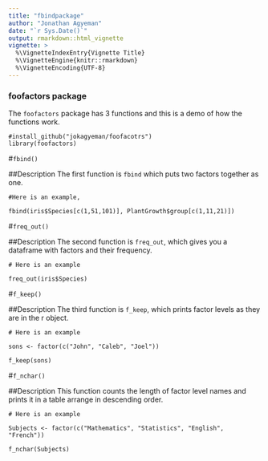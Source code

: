 ```yaml
---
title: "fbindpackage"
author: "Jonathan Agyeman"
date: "`r Sys.Date()`"
output: rmarkdown::html_vignette
vignette: >
  %\VignetteIndexEntry{Vignette Title}
  %\VignetteEngine{knitr::rmarkdown}
  %\VignetteEncoding{UTF-8}
---
```


### foofactors package

The `foofactors` package has 3 functions and this is a demo of how the functions work.

```{}
#install_github("jokagyeman/foofacotrs")
library(foofactors)
```

#`fbind()`

##Description
The first function is `fbind` which puts two factors together as one.

```{}
#Here is an example,

fbind(iris$Species[c(1,51,101)], PlantGrowth$group[c(1,11,21)])
```


#`freq_out()`

##Description
The second function is `freq_out`, which gives you a dataframe with factors and their frequency.

```{}
# Here is an example

freq_out(iris$Species)

```


#`f_keep()`

##Description
The third function is `f_keep`, which prints factor levels as they are in the r object.

```{}
# Here is an example

sons <- factor(c("John", "Caleb", "Joel"))

f_keep(sons)
```


#`f_nchar()`

##Description
This function counts the length of factor level names and prints it in a table arrange in descending order.

```{}
# Here is an example

Subjects <- factor(c("Mathematics", "Statistics", "English", "French"))

f_nchar(Subjects)


```
